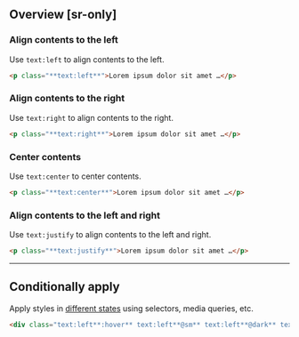## Overview [sr-only]
<Overview/>

### Align contents to the left
Use `text:left` to align contents to the left.
<Basic className="text:left" />
```html
<p class="**text:left**">Lorem ipsum dolor sit amet …</p>
```

### Align contents to the right
Use `text:right` to align contents to the right.
<Basic className="text:right" />
```html
<p class="**text:right**">Lorem ipsum dolor sit amet …</p>
```

### Center contents
Use `text:center` to center contents.
<Basic className="text:center" />
```html
<p class="**text:center**">Lorem ipsum dolor sit amet …</p>
```

### Align contents to the left and right
Use `text:justify` to align contents to the left and right.
<Basic className="text:justify" />
```html
<p class="**text:justify**">Lorem ipsum dolor sit amet …</p>
```

---

## Conditionally apply
Apply styles in [different states](/docs/states-and-queries) using selectors, media queries, etc.
```html
<div class="text:left**:hover** text:left**@sm** text:left**@dark** text:left**@print**">…</div>
```


